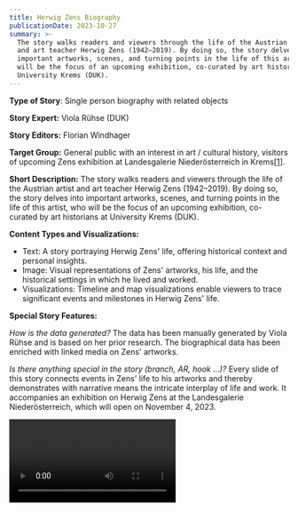 ```yaml
---
title: Herwig Zens Biography
publicationDate: 2023-10-27
summary: >-
  The story walks readers and viewers through the life of the Austrian artist
  and art teacher Herwig Zens (1942–2019). By doing so, the story delves into
  important artworks, scenes, and turning points in the life of this artist, who
  will be the focus of an upcoming exhibition, co-curated by art historians at
  University Krems (DUK).
---
```

**Type of Story**: Single person biography with related objects

**Story Expert:** Viola Rühse (DUK)

**Story Editors:** Florian Windhager

**Target Group:** General public with an interest in art / cultural history, visitors of upcoming Zens exhibition at Landesgalerie Niederösterreich in Krems[\[1\]](https://intavia.eu/2023/10/27/herwig-zens-biography/#_ftn1).

**Short Description:** The story walks readers and viewers through the life of the Austrian artist and art teacher Herwig Zens (1942–2019). By doing so, the story delves into important artworks, scenes, and turning points in the life of this artist, who will be the focus of an upcoming exhibition, co-curated by art historians at University Krems (DUK).

**Content Types and Visualizations:**

* Text: A story portraying Herwig Zens' life, offering historical context and personal insights.
* Image: Visual representations of Zens' artworks, his life, and the historical settings in which he lived and worked.
* Visualizations: Timeline and map visualizations enable viewers to trace significant events and milestones in Herwig Zens' life.

**Special Story Features:**

*How is the data generated?* The data has been manually generated by Viola Rühse and is based on her prior research. The biographical data has been enriched with linked media on Zens' artworks.

*Is there anything special in the story (branch, AR, hook …)?* Every slide of this story connects events in Zens' life to his artworks and thereby demonstrates with narrative means the intricate interplay of life and work. It accompanies an exhibition on Herwig Zens at the Landesgalerie Niederösterreich, which will open on November 4, 2023.

<Video provider="youtube" id="lcbE_1fWuCc">

</Video>
